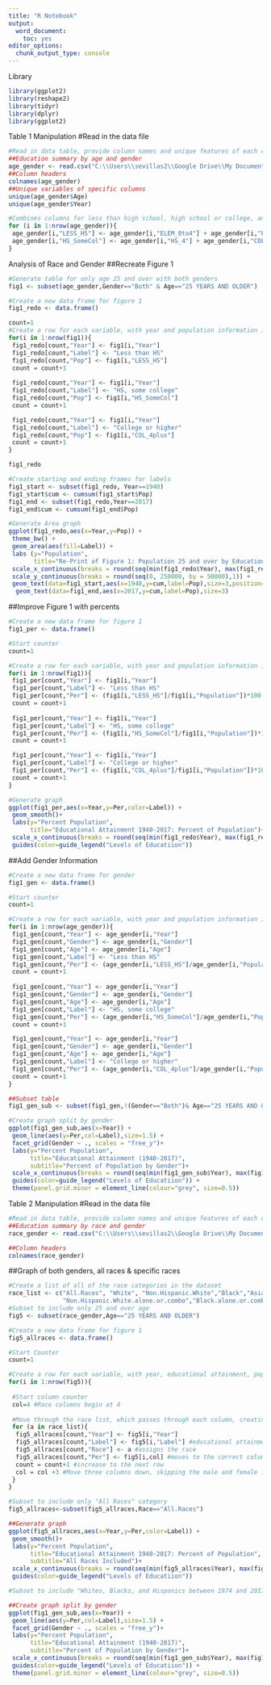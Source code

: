 ```yaml
---
title: "R Notebook"
output: 
  word_document: 
    toc: yes
editor_options: 
  chunk_output_type: console
---
```

Library
```r
library(ggplot2)
library(reshape2)
library(tidyr)
library(dplyr)
library(ggplot2)
```

Table 1 Manipulation
#Read in the data file
```r
#Read in data table, provide column names and unique features of each column
##Education summary by age and gender
age_gender <- read.csv("C:\\Users\\sevillas2\\Google Drive\\My Documents\\Education\\George Mason University\\Stat515\\Re-Design\\Data\\T1_Education_AgeSex(1940-2017).csv", header=TRUE)
##Column headers
colnames(age_gender)
##Unique variables of specific columns
unique(age_gender$Age)
unique(age_gender$Year)

#Combines columns for less than high school, high school or college, and college and above 
for (i in 1:nrow(age_gender)){
 age_gender[i,"LESS_HS"] <- age_gender[i,"ELEM_0to4"] + age_gender[i,"ELEM_5to8"] +  age_gender[i,"HS_1to3"]
 age_gender[i,"HS_SomeCol"] <- age_gender[i,"HS_4"] + age_gender[i,"COL_1to3"]
}
```

Analysis of Race and Gender
##Recreate Figure 1
```r
#Generate table for only age 25 and over with both genders
fig1 <- subset(age_gender,Gender=="Both" & Age=="25 YEARS AND OLDER")

#Create a new data frame for figure 1
fig1_redo <- data.frame()

count=1
#Create a row for each variable, with year and population information included
for(i in 1:nrow(fig1)){
 fig1_redo[count,"Year"] <- fig1[i,"Year"]
 fig1_redo[count,"Label"] <- "Less than HS"
 fig1_redo[count,"Pop"] <- fig1[i,"LESS_HS"]
 count = count+1
 
 fig1_redo[count,"Year"] <- fig1[i,"Year"]
 fig1_redo[count,"Label"] <- "HS, some college"
 fig1_redo[count,"Pop"] <- fig1[i,"HS_SomeCol"]
 count = count+1

 fig1_redo[count,"Year"] <- fig1[i,"Year"]
 fig1_redo[count,"Label"] <- "College or higher"
 fig1_redo[count,"Pop"] <- fig1[i,"COL_4plus"]
 count = count+1
}

fig1_redo 

#Create starting and ending frames for labels
fig1_start <- subset(fig1_redo, Year==1940)
fig1_start$cum <- cumsum(fig1_start$Pop)
fig1_end <- subset(fig1_redo,Year==2017)
fig1_end$cum <- cumsum(fig1_end$Pop)

#Generate Area graph
ggplot(fig1_redo,aes(x=Year,y=Pop)) +
 theme_bw() +
 geom_area(aes(fill=Label)) + 
 labs (y="Population", 
       title="Re-Print of Figure 1: Population 25 and over by Educational Attainment 1940-2017") +
 scale_x_continuous(breaks = round(seq(min(fig1_redo$Year), max(fig1_redo$Year), by = 5),1)) +
 scale_y_continuous(breaks = round(seq(0, 250000, by = 50000),1)) +
 geom_text(data=fig1_start,aes(x=1940,y=cum,label=Pop),size=3,position="jitter")+
  geom_text(data=fig1_end,aes(x=2017,y=cum,label=Pop),size=3)
```

##Improve Figure 1 with percents
```r
#Create a new data frame for figure 1
fig1_per <- data.frame()

#Start counter
count=1

#Create a row for each variable, with year and population information included
for(i in 1:nrow(fig1)){
 fig1_per[count,"Year"] <- fig1[i,"Year"]
 fig1_per[count,"Label"] <- "Less than HS"
 fig1_per[count,"Per"] <- (fig1[i,"LESS_HS"]/fig1[i,"Population"])*100 #Determine the pop frequency
 count = count+1
 
 fig1_per[count,"Year"] <- fig1[i,"Year"]
 fig1_per[count,"Label"] <- "HS, some college"
 fig1_per[count,"Per"] <- (fig1[i,"HS_SomeCol"]/fig1[i,"Population"])*100
 count = count+1

 fig1_per[count,"Year"] <- fig1[i,"Year"]
 fig1_per[count,"Label"] <- "College or higher"
 fig1_per[count,"Per"] <- (fig1[i,"COL_4plus"]/fig1[i,"Population"])*100
 count = count+1
}

#Generate graph
ggplot(fig1_per,aes(x=Year,y=Per,color=Label)) +
 geom_smooth()+
 labs(y="Percent Population",
      title="Educational Attainment 1940-2017: Percent of Population")+
 scale_x_continuous(breaks = round(seq(min(fig1_redo$Year), max(fig1_redo$Year), by = 5),1)) + 
 guides(color=guide_legend("Levels of Educatiion"))
```

##Add Gender Information
```r
#Create a new data frame for gender
fig1_gen <- data.frame()

#Start counter
count=1

#Create a row for each variable, with year and population information included
for(i in 1:nrow(age_gender)){
 fig1_gen[count,"Year"] <- age_gender[i,"Year"]
 fig1_gen[count,"Gender"] <- age_gender[i,"Gender"]
 fig1_gen[count,"Age"] <- age_gender[i,"Age"]
 fig1_gen[count,"Label"] <- "Less than HS"
 fig1_gen[count,"Per"] <- (age_gender[i,"LESS_HS"]/age_gender[i,"Population"])*100
 count = count+1
 
 fig1_gen[count,"Year"] <- age_gender[i,"Year"]
 fig1_gen[count,"Gender"] <- age_gender[i,"Gender"]
 fig1_gen[count,"Age"] <- age_gender[i,"Age"]
 fig1_gen[count,"Label"] <- "HS, some college"
 fig1_gen[count,"Per"] <- (age_gender[i,"HS_SomeCol"]/age_gender[i,"Population"])*100
 count = count+1

 fig1_gen[count,"Year"] <- age_gender[i,"Year"]
 fig1_gen[count,"Gender"] <- age_gender[i,"Gender"]
 fig1_gen[count,"Age"] <- age_gender[i,"Age"]
 fig1_gen[count,"Label"] <- "College or higher"
 fig1_gen[count,"Per"] <- (age_gender[i,"COL_4plus"]/age_gender[i,"Population"])*100
 count = count+1
}

##Subset table
fig1_gen_sub <- subset(fig1_gen,!(Gender=="Both")& Age=="25 YEARS AND OLDER")

#Create graph split by gender
ggplot(fig1_gen_sub,aes(x=Year)) +
 geom_line(aes(y=Per,col=Label),size=1.5) + 
 facet_grid(Gender ~ ., scales = "free_y")+
 labs(y="Percent Population",
      title="Educational Attainment (1940-2017)",
      subtitle="Percent of Population by Gender")+
 scale_x_continuous(breaks = round(seq(min(fig1_gen_sub$Year), max(fig1_gen_sub$Year), by = 5),1)) +
 guides(color=guide_legend("Levels of Educatiion")) +
 theme(panel.grid.minor = element_line(colour="grey", size=0.5))
```

Table 2 Manipulation
#Read in the data file
```r
#Read in data table, provide column names and unique features of each column
##Education summary by race and gender
race_gender <- read.csv("C:\\Users\\sevillas2\\Google Drive\\My Documents\\Education\\George Mason University\\Stat515\\Re-Design\\Data\\T2_Education_RaceSex(1940-2017).csv", header=TRUE)

##Column headers
colnames(race_gender)
```

##Graph of both genders, all races & specific races
```r
#Create a list of all of the race categories in the dataset
race_list <- c("All.Races", "White", "Non.Hispanic.White","Black","Asian","Hispanic","White.alone.or.combo",
               "Non.Hispanic.White.alone.or.combo","Black.alone.or.combo","Asian.alone.or.combo")
#Subset to include only 25 and over age
fig5 <- subset(race_gender,Age=="25 YEARS AND OLDER")

#Create a new data frame for figure 1
fig5_allraces <- data.frame()

#Start Counter
count=1

#Create a row for each variable, with year, educational attainment, population, and race information included
for(i in 1:nrow(fig5)){
 
 #Start column counter
 col=4 #Race columns begin at 4
 
 #Move through the race list, which passes through each column, creating a new row for each race
 for (a in race_list){
  fig5_allraces[count,"Year"] <- fig5[i,"Year"]
  fig5_allraces[count,"Label"] <- fig5[i,"Label"] #educational attainment label
  fig5_allraces[count,"Race"] <- a #assigns the race
  fig5_allraces[count,"Per"] <- fig5[i,col] #moves to the correct column that matches the race label
  count = count+1 #increase to the next row
  col = col +3 #Move three columns down, skipping the male and female information
 }
}

#Subset to include only "All Races" category 
fig5_allraces<-subset(fig5_allraces,Race=="All.Races")

##Generate graph
ggplot(fig5_allraces,aes(x=Year,y=Per,color=Label)) +
 geom_smooth()+
 labs(y="Percent Population",
      title="Educational Attainment 1940-2017: Percent of Population",
      subtitle="All Races Included")+
 scale_x_continuous(breaks = round(seq(min(fig5_allraces$Year), max(fig5_allraces$Year), by = 5),1)) + 
 guides(color=guide_legend("Levels of Educatiion"))

#Subset to include "Whites, Blacks, and Hispanics between 1974 and 2017

##Create graph split by gender
ggplot(fig1_gen_sub,aes(x=Year)) +
 geom_line(aes(y=Per,col=Label),size=1.5) + 
 facet_grid(Gender ~ ., scales = "free_y")+
 labs(y="Percent Population",
      title="Educational Attainment (1940-2017)",
      subtitle="Percent of Population by Gender")+
 scale_x_continuous(breaks = round(seq(min(fig1_gen_sub$Year), max(fig1_gen_sub$Year), by = 5),1)) +
 guides(color=guide_legend("Levels of Educatiion")) +
 theme(panel.grid.minor = element_line(colour="grey", size=0.5))

```